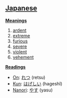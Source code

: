 == [[Japanese]] ==

'''[[Meaning]]s'''
# [[ardent]]
# [[extreme]]
# [[furious]]
# [[severe]]
# [[violent]]
# [[vehement]]

'''[[Reading]]s'''
* [[On]]: [[れつ]] (retsu)
* [[Kun]]: [[はげしい]] (hageshî)
* [[Nanori]]: [[やす]] (yasu)